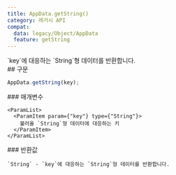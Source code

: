 ```yaml
---
title: AppData.getString()
category: 레거시 API
compat:
  data: legacy/Object/AppData
  feature: getString
---
```


<Section>
  `key`에 대응하는 `String`형 데이터를 반환합니다.
</Section>
<Section>
  ## 구문

  ~~~js
  AppData.getString(key);
  ~~~

  <Section>
    ### 매개변수

    <ParamList>
      <ParamItem param={"key"} type={"String"}>
        불러올 `String`형 데이터에 대응하는 키
      </ParamItem>
    </ParamList>
  </Section>
  <Section>
    ### 반환값

    `String` - `key`에 대응하는 `String`형 데이터를 반환합니다.
  </Section>
</Section>